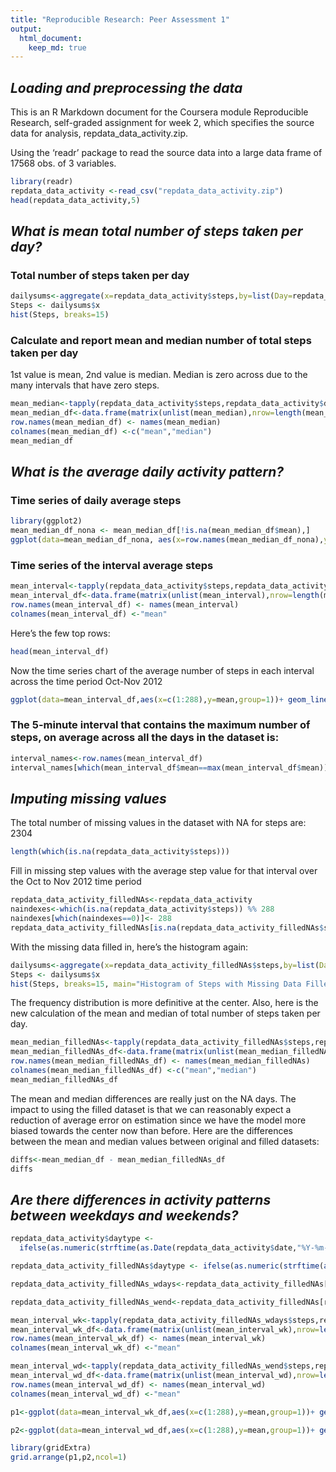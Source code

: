 ```yaml
---
title: "Reproducible Research: Peer Assessment 1"
output: 
  html_document:
    keep_md: true
---
```



## ***Loading and preprocessing the data***

This is an R Markdown document for the Coursera module Reproducible Research, self-graded assignment for week 2, which specifies the source data for analysis, repdata_data_activity.zip.  

Using the 'readr' package to read the source data into a large data frame of 17568 obs. of 3 variables.

```r
library(readr)
repdata_data_activity <-read_csv("repdata_data_activity.zip")
head(repdata_data_activity,5)
```
## ***What is mean total number of steps taken per day?***

### Total number of steps taken per day

```r
dailysums<-aggregate(x=repdata_data_activity$steps,by=list(Day=repdata_data_activity$date), simplify=TRUE, FUN=sum)
Steps <- dailysums$x
hist(Steps, breaks=15)
```

### Calculate and report mean and median number of total steps taken per day
1st value is mean, 2nd value is median.  Median is zero across due to the many intervals that have zero steps.

```r
mean_median<-tapply(repdata_data_activity$steps,repdata_data_activity$date,function(steps){c(mean(steps),median(steps))})
mean_median_df<-data.frame(matrix(unlist(mean_median),nrow=length(mean_median),byrow=T))
row.names(mean_median_df) <- names(mean_median)
colnames(mean_median_df) <-c("mean","median")
mean_median_df
```

## ***What is the average daily activity pattern?***

### Time series of daily average steps
```r
library(ggplot2)
mean_median_df_nona <- mean_median_df[!is.na(mean_median_df$mean),]
ggplot(data=mean_median_df_nona, aes(x=row.names(mean_median_df_nona),y=mean,group=1)) + geom_line(color="gray",size=1) + geom_point() + scale_x_discrete(breaks=c('2012-10-02','2012-10-29','2012-11-29'), labels=c('2012-10-02'='10/2','2012-10-29'='10/29','2012-11-29'='11/29')) + labs(title="Number of Steps, Daily Average October - November 2012", x="dates", y="average") + theme(plot.title = element_text(hjust=.5))
```

### Time series of the interval average steps 
```r
mean_interval<-tapply(repdata_data_activity$steps,repdata_data_activity$interval,function(steps){mean(steps,na.rm=TRUE)})
mean_interval_df<-data.frame(matrix(unlist(mean_interval),nrow=length(mean_interval),byrow=T))
row.names(mean_interval_df) <- names(mean_interval)
colnames(mean_interval_df) <-"mean"
```
Here's the few top rows:
```r
head(mean_interval_df)
```
Now the time series chart of the average number of steps in each interval across the time period Oct-Nov 2012
```r
ggplot(data=mean_interval_df,aes(x=c(1:288),y=mean,group=1))+ geom_line(color="gray",size=1) + geom_point() + scale_x_discrete(breaks=NULL)+labs(title="Number of Steps, Interval Average October - November 2012",x="interval", y="average") + theme(plot.title=element_text(hjust=.5))
```

### The 5-minute interval that contains the maximum number of steps, on average across all the days in the dataset is:
```r
interval_names<-row.names(mean_interval_df)
interval_names[which(mean_interval_df$mean==max(mean_interval_df$mean))]
```
## ***Imputing missing values***

The total number of missing values in the dataset with NA for steps are: 2304
```r
length(which(is.na(repdata_data_activity$steps)))
```
Fill in missing step values with the average step value for that interval over the Oct to Nov 2012 time period

```r
repdata_data_activity_filledNAs<-repdata_data_activity
naindexes<-which(is.na(repdata_data_activity$steps)) %% 288
naindexes[which(naindexes==0)]<- 288
repdata_data_activity_filledNAs[is.na(repdata_data_activity_filledNAs$steps),1] <- mean_interval_df[naindexes,1]
```

With the missing data filled in, here's the histogram again:
```r
dailysums<-aggregate(x=repdata_data_activity_filledNAs$steps,by=list(Day=repdata_data_activity_filledNAs$date), simplify=TRUE, FUN=sum)
Steps <- dailysums$x
hist(Steps, breaks=15, main="Histogram of Steps with Missing Data Filled")
```

The frequency distribution is more definitive at the center. Also, here is the new calculation of the mean and median of total number of steps taken per day.

```r
mean_median_filledNAs<-tapply(repdata_data_activity_filledNAs$steps,repdata_data_activity_filledNAs$date,function(steps){c(mean(steps),median(steps))})
mean_median_filledNAs_df<-data.frame(matrix(unlist(mean_median_filledNAs),nrow=length(mean_median_filledNAs),byrow=T))
row.names(mean_median_filledNAs_df) <- names(mean_median_filledNAs)
colnames(mean_median_filledNAs_df) <-c("mean","median")
mean_median_filledNAs_df
```
The mean and median differences are really just on the NA days. The impact to using the filled dataset is that we can reasonably expect a reduction of average error on estimation since we have the model more biased towards the center now than before. Here are the differences between the mean and median values between original and filled datasets:
```r
diffs<-mean_median_df - mean_median_filledNAs_df
diffs
```
## ***Are there differences in activity patterns between weekdays and weekends?***
```r
repdata_data_activity$daytype <- 
  ifelse(as.numeric(strftime(as.Date(repdata_data_activity$date,"%Y-%m-%d"),"%u")) <=5,"Weekday", "Weekend")

repdata_data_activity_filledNAs$daytype <- ifelse(as.numeric(strftime(as.Date(repdata_data_activity$date,"%Y-%m-%d"),"%u")) <=5,"Weekday", "Weekend")

repdata_data_activity_filledNAs_wdays<-repdata_data_activity_filledNAs[repdata_data_activity_filledNAs$daytype=="Weekday",]

repdata_data_activity_filledNAs_wend<-repdata_data_activity_filledNAs[repdata_data_activity_filledNAs$daytype=="Weekend",]

mean_interval_wk<-tapply(repdata_data_activity_filledNAs_wdays$steps,repdata_data_activity_filledNAs_wdays$interval,function(steps){mean(steps,na.rm=TRUE)})
mean_interval_wk_df<-data.frame(matrix(unlist(mean_interval_wk),nrow=length(mean_interval_wk),byrow=T))
row.names(mean_interval_wk_df) <- names(mean_interval_wk)
colnames(mean_interval_wk_df) <-"mean"

mean_interval_wd<-tapply(repdata_data_activity_filledNAs_wend$steps,repdata_data_activity_filledNAs_wend$interval,function(steps){mean(steps,na.rm=TRUE)})
mean_interval_wd_df<-data.frame(matrix(unlist(mean_interval_wd),nrow=length(mean_interval_wd),byrow=T))
row.names(mean_interval_wd_df) <- names(mean_interval_wd)
colnames(mean_interval_wd_df) <-"mean"

p1<-ggplot(data=mean_interval_wk_df,aes(x=c(1:288),y=mean,group=1))+ geom_line(color="gray",size=1) + geom_point() + scale_x_discrete(breaks=NULL)+labs(title="Weekdays: Number of Steps, Interval Average October - November 2012",x="interval", y="average") + theme(plot.title=element_text(hjust=.5))

p2<-ggplot(data=mean_interval_wd_df,aes(x=c(1:288),y=mean,group=1))+ geom_line(color="gray",size=1) + geom_point() + scale_x_discrete(breaks=NULL)+labs(title="Weekend: Number of Steps, Interval Average October - November 2012",x="interval", y="average") + theme(plot.title=element_text(hjust=.5))

library(gridExtra)
grid.arrange(p1,p2,ncol=1)

```
